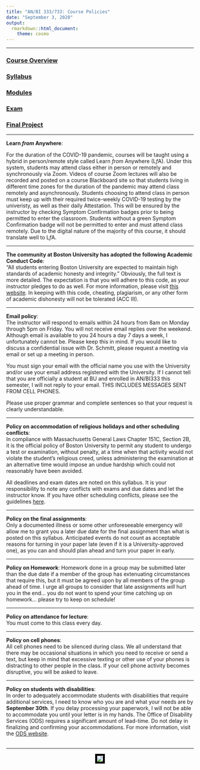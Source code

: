 ```yaml
---
title: "AN/BI 333/733: Course Policies"
date: "September 3, 2020"
output: 
  rmarkdown::html_document:
    theme: cosmo
---
```

***

### [Course Overview](https://fuzzyatelin.github.io/AN333_Fall20/overview.html)
### [Syllabus](https://fuzzyatelin.github.io/AN333_Fall20/Syllabus.html)
### [Modules](https://fuzzyatelin.github.io/AN333_Fall20/LabSyllabus.html)
### [Exam](https://forms.gle/mfm6PcG2F4WqaxNT9)
### [Final Project](https://fuzzyatelin.github.io/AN333_Fall20/FinalProject.html)

***

<b>Learn *from* Anywhere</b>:

For the duration of the COVID-19 pandemic, courses will be taught using a hybrid in person/remote style called Learn *from* Anywhere (L*f*A). Under this system, students may attend class either in person or remotely and synchronously via Zoom. Videos of course Zoom lectures will also be recorded and posted on a course Blackboard site so that students living in different time zones for the duration of the pandemic may attend class remotely and asynchronously. Students choosing to attend class in person must keep up with their required twice-weekly COVID-19 testing by the univeristy, as well as their daily Attestation. This will be ensured by the instructor by checking Symptom Confirmation badges prior to being permitted to enter the classroom. Students without a green Symptom Confirmation badge will not be permitted to enter and must attend class remotely. Due to the digital nature of the majority of this course, it should translate well to L*f*A.


***

<b>The community at Boston University has adopted the following Academic Conduct Code</b>:  
“All students entering Boston University are expected to maintain high standards of academic honesty and integrity.”  Obviously, the full text is more detailed. The expectation is that you will adhere to this code, as your instructor pledges to do as well.  For more information, please visit [this website](http://www.bu.edu/academics/policies/academic-conduct-code/). In keeping with this code, cheating, plagiarism, or any other form of academic dishonesty will not be tolerated (ACC III).<br>

***

<b>Email policy</b>:  
The instructor will respond to emails within 24 hours from 8am on Monday through 5pm on Friday. You will not receive email replies over the weekend. Although email is available to you 24 hours a day 7 days a week, I unfortunately cannot be. Please keep this in mind. If you would like to discuss a confidential issue with Dr. Schmitt, please request a meeting via email or set up a meeting in person.<br>

You must sign your email with the official name you use with the University and/or use your email address registered with the University. If I cannot tell that you are officially a student at BU and enrolled in AN/BI333 this semester, I will not reply to your email.  THIS INCLUDES MESSAGES SENT FROM CELL PHONES.<br>

Please use proper grammar and complete sentences so that your request is clearly understandable.<br>

***

<b>Policy on accommodation of religious holidays and other scheduling conflicts</b>:  
In compliance with Massachusetts General Laws Chapter 151C, Section 2B, it is the official policy of Boston University to permit any student to undergo a test or examination, without penalty, at a time when that activity would not violate the student's religious creed, unless administering the examination at an alternative time would impose an undue hardship which could not reasonably have been avoided.<br>

All deadlines and exam dates are noted on this syllabus. It is your responsibility to note any conflicts with exams and due dates and let the instructor know. If you have other scheduling conflicts, please see the guidelines [here](http://www.bu.edu/cfa/files/pdf/BUPolicyonstudentabsenceduetoreligiousobservance.pdf).

***

<b>Policy on the final assignments</b>:  
Only a documented illness or some other unforeseeable emergency will allow me to grant you a later due date for the final assignment than what is posted on this syllabus. Anticipated events do not count as acceptable reasons for turning in your paper late (even if it is a University-approved one), as you can and should plan ahead and turn your paper in early.<br>

***

<b>Policy on Homework</b>:
Homework done in a group may be submitted later than the due date if a member of the group has extenuating circumstances that require this, but it must be agreed upon by all members of the group ahead of time. I urge all groups to consider that late assignments *will* hurt you in the end... you do not want to spend your time catching up on homework... please try to keep on schedule!

***

<b>Policy on attendance for lecture</b>:  
You must come to this class every day.<br>

***

<b>Policy on cell phones</b>:  
All cell phones need to be silenced during class. We all understand that there may be occasional situations in which you need to receive or send a text, but keep in mind that excessive texting or other use of your phones is distracting to other people in the class. If your cell phone activity becomes disruptive, you will be asked to leave.<br>  

***

<b>Policy on students with disabilities</b>:  
In order to adequately accommodate students with disabilities that require additional services, I need to know who you are and what your needs are by <b>September 30th</b>. If you delay processing your paperwork, I will not be able to accommodate you until your letter is in my hands. The Office of Disability Services (ODS) requires a significant amount of lead-time. Do not delay in finalizing and confirming your accommodations. For more information, visit the [ODS website](http://www.bu.edu/disability/).<br><br>

***
<center><p><img src="https://media.giphy.com/media/5WqhJc7LD4NRS/giphy.gif" style="border:5px solid black"></p>
</center><br>  
